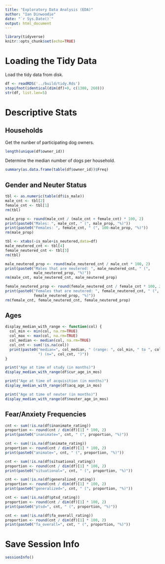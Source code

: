 ```yaml
---
title: "Exploratory Data Analysis (EDA)"
author: "Ian Dinwoodie"
date: "`r Sys.Date()`"
output: html_document
---
```


```r
library(tidyverse)
knitr::opts_chunk$set(echo=TRUE)
```

# Loading the Tidy Data

Load the tidy data from disk.

```r
df <- readRDS('../build/tidy.Rds')
stopifnot(identical(dim(df)+0, c(1308, 260)))
str(df, list.len=5)
```

# Descriptive Stats

## Households

Get the nunber of participating dog owners.

```r
length(unique(df$owner_id))
```

Determine the median number of dogs per household.

```r
summary(as.data.frame(table(df$owner_id))$Freq)
```

## Gender and Neuter Status

```r
tbl <- as.numeric(table(df$is_male))
male_cnt <- tbl[2]
female_cnt <- tbl[1]
rm(tbl)

male_prop <- round(male_cnt / (male_cnt + female_cnt) * 100, 2)
print(paste0("Males: ", male_cnt, " (", male_prop, "%)"))
print(paste0("Females: ", female_cnt, " (", 100-male_prop, "%)"))
rm(male_prop)
```

```r
tbl <- xtabs(~is_male+is_neutered,data=df)
male_neutered_cnt <- tbl[4]
female_neutered_cnt <- tbl[3]
rm(tbl)

male_neutered_prop <- round(male_neutered_cnt / male_cnt * 100, 2)
print(paste0("Males that are neutered: ", male_neutered_cnt, " (",
             male_neutered_prop, "%)"))
rm(male_cnt, male_neutered_cnt, male_neutered_prop)

female_neutered_prop <- round(female_neutered_cnt / female_cnt * 100, 2)
print(paste0("Females that are neutered: ", female_neutered_cnt, " (",
             female_neutered_prop, "%)"))
rm(female_cnt, female_neutered_cnt, female_neutered_prop)
```

## Ages

```r
display_median_with_range <- function(col) {
  col_min <- min(col, na.rm=TRUE)
  col_max <- max(col, na.rm=TRUE)
  col_median <- median(col, na.rm=TRUE)
  col_cnt <- sum(!is.na(col))
  print(paste0("median=", col_median, " (range: ", col_min, " to ", col_max,
               ") (n=", col_cnt, ")"))
}

print("Age at time of study (in months)")
display_median_with_range(df$cur_age_in_mos)
```

```r
print("Age at time of acquisition (in months)")
display_median_with_range(df$acq_age_in_mos)
```

```r
print("Age at time of neuter (in months)")
display_median_with_range(df$neuter_age_in_mos)
```

## Fear/Anxiety Frequencies

```r
cnt <- sum(!is.na(df$inanimate_rating))
proportion <- round(cnt / dim(df)[1] * 100, 2)
print(paste0("inanimate=", cnt, " (", proportion, "%)"))
```

```r
cnt <- sum(!is.na(df$animate_rating))
proportion <- round(cnt / dim(df)[1] * 100, 2)
print(paste0("animate=", cnt, " (", proportion, "%)"))
```

```r
cnt <- sum(!is.na(df$situational_rating))
proportion <- round(cnt / dim(df)[1] * 100, 2)
print(paste0("situational=", cnt, " (", proportion, "%)"))
```

```r
cnt <- sum(!is.na(df$generalized_rating))
proportion <- round(cnt / dim(df)[1] * 100, 2)
print(paste0("generalized=", cnt, " (", proportion, "%)"))
```

```r
cnt <- sum(!is.na(df$ptsd_rating))
proportion <- round(cnt / dim(df)[1] * 100, 2)
print(paste0("ptsd=", cnt, " (", proportion, "%)"))
```

```r
cnt <- sum(!is.na(df$fa_overall_rating))
proportion <- round(cnt / dim(df)[1] * 100, 2)
print(paste0("fa_overall=", cnt, " (", proportion, "%)"))
```



# Save Session Info

```r
sessionInfo()
```
